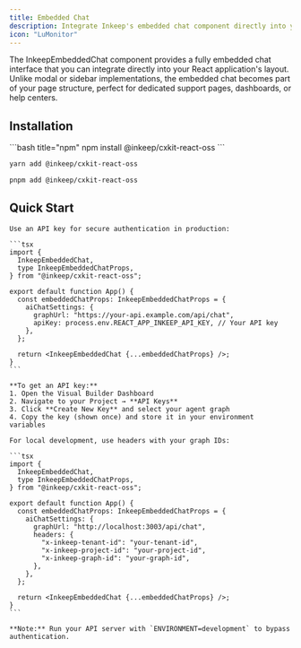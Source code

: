 ```yaml
---
title: Embedded Chat
description: Integrate Inkeep's embedded chat component directly into your React application for inline agent conversations.
icon: "LuMonitor"
---
```


The InkeepEmbeddedChat component provides a fully embedded chat interface that you can integrate directly into your React application's layout. Unlike modal or sidebar implementations, the embedded chat becomes part of your page structure, perfect for dedicated support pages, dashboards, or help centers.

## Installation

<CodeGroup>
```bash title="npm"
npm install @inkeep/cxkit-react-oss
```

```bash title="yarn"
yarn add @inkeep/cxkit-react-oss
```

```bash title="pnpm"
pnpm add @inkeep/cxkit-react-oss
```
</CodeGroup>

## Quick Start

<Tabs>
  <Tab title="Production">
    
    Use an API key for secure authentication in production:
    
    ```tsx
    import {
      InkeepEmbeddedChat,
      type InkeepEmbeddedChatProps,
    } from "@inkeep/cxkit-react-oss";

    export default function App() {
      const embeddedChatProps: InkeepEmbeddedChatProps = {
        aiChatSettings: {
          graphUrl: "https://your-api.example.com/api/chat",
          apiKey: process.env.REACT_APP_INKEEP_API_KEY, // Your API key
        },
      };

      return <InkeepEmbeddedChat {...embeddedChatProps} />;
    }
    ```
    
    **To get an API key:**
    1. Open the Visual Builder Dashboard
    2. Navigate to your Project → **API Keys**
    3. Click **Create New Key** and select your agent graph
    4. Copy the key (shown once) and store it in your environment variables
  </Tab>
  
  <Tab title="Development">
    
    For local development, use headers with your graph IDs:
    
    ```tsx
    import {
      InkeepEmbeddedChat,
      type InkeepEmbeddedChatProps,
    } from "@inkeep/cxkit-react-oss";

    export default function App() {
      const embeddedChatProps: InkeepEmbeddedChatProps = {
        aiChatSettings: {
          graphUrl: "http://localhost:3003/api/chat",
          headers: {
            "x-inkeep-tenant-id": "your-tenant-id",
            "x-inkeep-project-id": "your-project-id",
            "x-inkeep-graph-id": "your-graph-id",
          },
        },
      };

      return <InkeepEmbeddedChat {...embeddedChatProps} />;
    }
    ```
    
    **Note:** Run your API server with `ENVIRONMENT=development` to bypass authentication.
  </Tab>
</Tabs>
